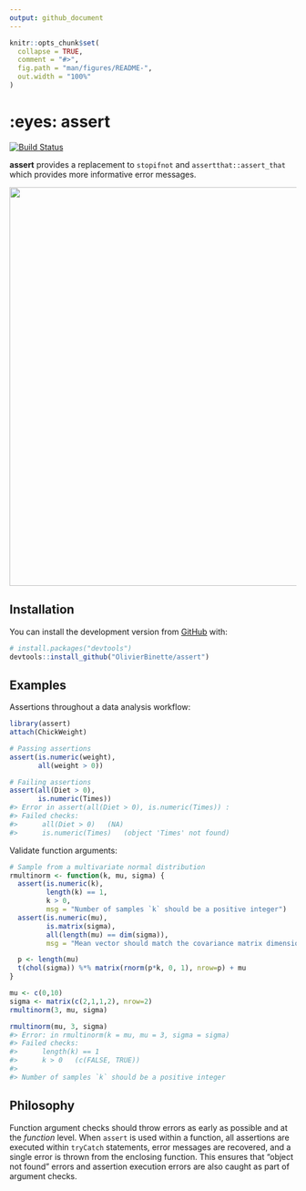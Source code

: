 ```yaml
---
output: github_document
---
```


<!-- README.md is generated from README.Rmd. Please edit that file -->

```r
knitr::opts_chunk$set(
  collapse = TRUE,
  comment = "#>",
  fig.path = "man/figures/README-",
  out.width = "100%"
)
```


# :eyes: assert

<!-- badges: start -->
[![Build Status](https://travis-ci.org/OlivierBinette/assert.svg?branch=master)](https://travis-ci.org/OlivierBinette/assert)
<!-- badges: end -->


**assert** provides a replacement to `stopifnot` and `assertthat::assert_that` which provides more informative error messages. 

<img src="gif.gif" width="700">

## Installation

<!--You can install the released version of assert from [CRAN](https://CRAN.R-project.org) with:

``` r
install.packages("assert")
```

And the development version from [GitHub](https://github.com/) with:
-->

You can install the development version from [GitHub](https://github.com/) with:

``` r
# install.packages("devtools")
devtools::install_github("OlivierBinette/assert")
```

## Examples

Assertions throughout a data analysis workflow:

```r
library(assert)
attach(ChickWeight)

# Passing assertions
assert(is.numeric(weight),
       all(weight > 0))
```

```r
# Failing assertions
assert(all(Diet > 0),
       is.numeric(Times))
#> Error in assert(all(Diet > 0), is.numeric(Times)) : 
#> Failed checks: 
#>  	all(Diet > 0)	(NA)
#>  	is.numeric(Times)	(object 'Times' not found)
```


Validate function arguments:

```r
# Sample from a multivariate normal distribution
rmultinorm <- function(k, mu, sigma) {
  assert(is.numeric(k),
         length(k) == 1,
         k > 0,
         msg = "Number of samples `k` should be a positive integer")
  assert(is.numeric(mu),
         is.matrix(sigma),
         all(length(mu) == dim(sigma)),
         msg = "Mean vector should match the covariance matrix dimensions.")

  p <- length(mu)
  t(chol(sigma)) %*% matrix(rnorm(p*k, 0, 1), nrow=p) + mu
}

mu <- c(0,10)
sigma <- matrix(c(2,1,1,2), nrow=2)
rmultinorm(3, mu, sigma)
```

```r
rmultinorm(mu, 3, sigma)
#> Error: in rmultinorm(k = mu, mu = 3, sigma = sigma)
#> Failed checks: 
#>  	length(k) == 1
#>  	k > 0	(c(FALSE, TRUE))
#>
#> Number of samples `k` should be a positive integer 
```

## Philosophy 

Function argument checks should throw errors as early as possible and at the *function* level. When `assert` is used within a function, all assertions are executed within `tryCatch` statements, error messages are recovered, and a single error is thrown from the enclosing function. This ensures that "object not found" errors and assertion execution errors are also caught as part of argument checks.


